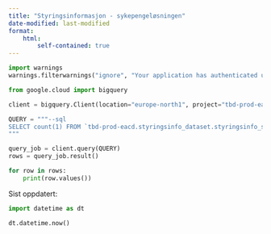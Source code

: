 ```yaml
---
title: "Styringsinformasjon - sykepengeløsningen"
date-modified: last-modified
format:
    html:
        self-contained: true
---
```


```python
import warnings
warnings.filterwarnings("ignore", "Your application has authenticated using end user credentials")
```

```python
from google.cloud import bigquery

client = bigquery.Client(location="europe-north1", project="tbd-prod-eacd")

QUERY = """--sql
SELECT count(1) FROM `tbd-prod-eacd.styringsinfo_dataset.styringsinfo_sendt_soknad_view`
"""

query_job = client.query(QUERY)
rows = query_job.result()

for row in rows:
    print(row.values())
```

Sist oppdatert:
```python
import datetime as dt

dt.datetime.now()
```